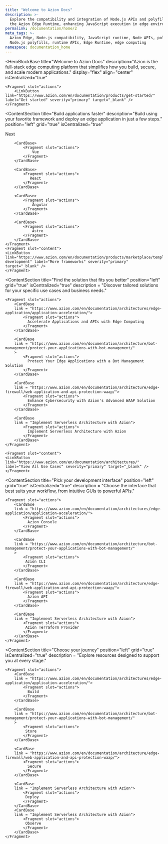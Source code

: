 ```yaml
---
title: "Welcome to Azion Docs"
description: >-
  Explore the compatibility and integration of Node.js APIs and polyfills with
  the Azion Edge Runtime, enhancing JavaScript execution in edge environments.
permalink: /documentation/home/2
meta_tags: >-
  Azion Edge, Node.js compatibility, JavaScript runtime, Node APIs, polyfills,
  Node.js polyfills, runtime APIs, Edge Runtime, edge computing
namespace: documentation_home
---
```



<HeroBlockBase
    title="Welcome to Azion Docs"
    description="Azion is the full-stack edge computing platform that simplifies how you build,  secure, and scale modern applications."
    display="flex"
    align="center"
    isCentralized="true"
>
    <Fragment slot="actions">
        <LinkButton link="https://www.azion.com/en/documentation/products/get-started/" label="Get started" severity="primary" target="_blank" />
    </Fragment>
</HeroBlockBase>

<ContentSection
    title="Build applications faster"
    description="Build using your favorite framework and deploy an edge application in just a few steps."
    position="left"
    grid="true"
    isCentralized="true"
>
<Fragment slot="actions">
        <CardBase>
            <Fragment slot="actions">
                Next
            </Fragment>
        </CardBase>

        <CardBase>
            <Fragment slot="actions">
                Vue
            </Fragment>
        </CardBase>

        <CardBase>
            <Fragment slot="actions">
               React
            </Fragment>
        </CardBase>

        <CardBase>
            <Fragment slot="actions">
                Angular
            </Fragment>
        </CardBase>

        <CardBase>
            <Fragment slot="actions">
                Astro
            </Fragment>
        </CardBase>
    </Fragment>
    <Fragment slot="content">
    <LinkButton link="https://www.azion.com/en/documentation/products/marketplace/templates/#application-development" label="More frameworks" severity="primary" target="_blank" />
    </Fragment>

</ContentSection>

<ContentSection
    title="Find the solution that fits you better"
    position="left"
    grid="true"
    isCentralized="true"
    description = "Discover tailored solutions for your specific use cases and business needs."
>

    <Fragment slot="actions">
        <CardBase
        link = "https://www.azion.com/en/documentation/architectures/edge-application/application-acceleration/">
            <Fragment slot="actions">
              Accelerate Applications and APIs with Edge Computing
            </Fragment>
        </CardBase>

        <CardBase
        link = "https://www.azion.com/en/documentation/architecture/bot-management/protect-your-applications-with-bot-management/"
        >
            <Fragment slot="actions">
              Protect Your Edge Applications with a Bot Management Solution
            </Fragment>
        </CardBase>

        <CardBase
        link = "https://www.azion.com/en/documentation/architecture/edge-firewall/web-application-and-api-protection-waap/">
            <Fragment slot="actions">
              Enhance Cybersecurity with Azion's Advanced WAAP Solution
            </Fragment>
        </CardBase>

        <CardBase
        link = "Implement Serverless Architecture with Azion">
            <Fragment slot="actions">
              Implement Serverless Architecture with Azion
            </Fragment>
        </CardBase>
    </Fragment>

    <Fragment slot="content">
    <LinkButton link="https://www.azion.com/en/documentation/architectures/" label="View All Use Cases" severity="primary" target="_blank" />
    </Fragment>

</ContentSection>

<ContentSection
    title="Pick your development interface"
    position="left"
    grid="true"
    isCentralized="true"
    description = "Choose the interface that best suits your workflow, from intuitive GUIs to powerful APIs."
>

    <Fragment slot="actions">
        <CardBase
        link = "https://www.azion.com/en/documentation/architectures/edge-application/application-acceleration/">
            <Fragment slot="actions">
              Azion Console
            </Fragment>
        </CardBase>

        <CardBase
        link = "https://www.azion.com/en/documentation/architecture/bot-management/protect-your-applications-with-bot-management/"
        >
            <Fragment slot="actions">
             Azion CLI
            </Fragment>
        </CardBase>

        <CardBase
        link = "https://www.azion.com/en/documentation/architecture/edge-firewall/web-application-and-api-protection-waap/">
            <Fragment slot="actions">
              Azion API
            </Fragment>
        </CardBase>

        <CardBase
        link = "Implement Serverless Architecture with Azion">
            <Fragment slot="actions">
             Azion Terraform Provider
            </Fragment>
        </CardBase>
    </Fragment>
</ContentSection>

<ContentSection
    title="Choose your journey"
    position="left"
    grid="true"
    isCentralized="true"
    description = "Explore resources designed to support you at every stage."
>

    <Fragment slot="actions">
        <CardBase
        link = "https://www.azion.com/en/documentation/architectures/edge-application/application-acceleration/">
            <Fragment slot="actions">
              Build
            </Fragment>
        </CardBase>

        <CardBase
        link = "https://www.azion.com/en/documentation/architecture/bot-management/protect-your-applications-with-bot-management/"
        >
            <Fragment slot="actions">
             Store
            </Fragment>
        </CardBase>

        <CardBase
        link = "https://www.azion.com/en/documentation/architecture/edge-firewall/web-application-and-api-protection-waap/">
            <Fragment slot="actions">
              Secure
            </Fragment>
        </CardBase>

        <CardBase
        link = "Implement Serverless Architecture with Azion">
            <Fragment slot="actions">
             Deploy
            </Fragment>
        </CardBase>
        <CardBase
        link = "Implement Serverless Architecture with Azion">
            <Fragment slot="actions">
             Observe
            </Fragment>
        </CardBase>
    </Fragment>
</ContentSection>
<HeroBlockBase
    title="What's new?"
    description="Stay updated and share your experiences with the Azion community."
    display="flex"
    align="center"
    isCentralized="true"
>
    <Fragment slot="actions">
        <LinkButton link="https://www.azion.com/en/documentation/products/release-notes/" label="Go to Release Notes" severity="primary" target="_blank" />
        <LinkButton link="/en/documentation/products/devtools/azion-edge-runtime/frameworks-compatibility/" label="Join the Community" severity="secondary" target="_blank" />
    </Fragment>
</HeroBlockBase>
